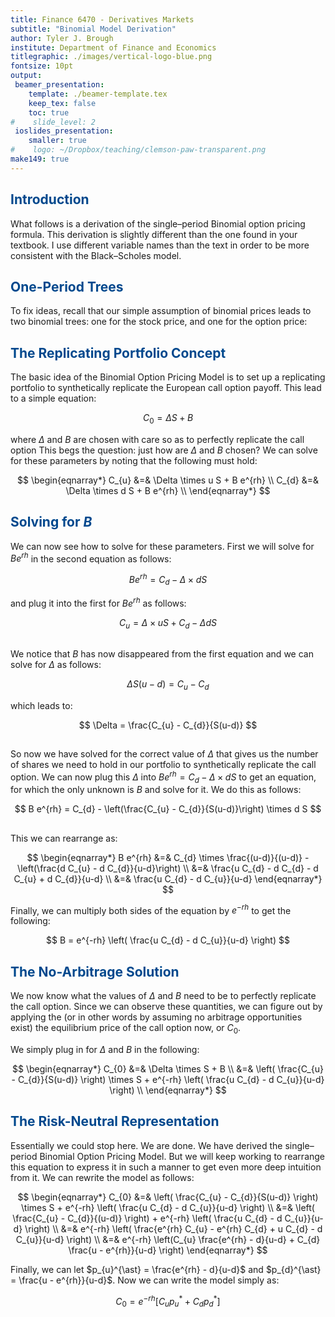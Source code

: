 ```yaml
---
title: Finance 6470 - Derivatives Markets 
subtitle: "Binomial Model Derivation"
author: Tyler J. Brough
institute: Department of Finance and Economics 
titlegraphic: ./images/vertical-logo-blue.png
fontsize: 10pt
output:
 beamer_presentation:
    template: ./beamer-template.tex
    keep_tex: false
    toc: true
#    slide_level: 2
 ioslides_presentation:
    smaller: true
#    logo: ~/Dropbox/teaching/clemson-paw-transparent.png
make149: true
---
```


<style>
slides > slide.backdrop {
  background: white;
  border-bottom: 0px;
  box-shadow: 0 0 0;
}


slides > slide {
  font-family: 'Open Sans', Helvetica, Arial, sans-serif;
  border-bottom: 3px solid  #F66733;
  box-shadow:  0 3px 0 #00488D;

}

.title-slide hgroup h1 {
  color: #00488D;
}



h2 {

  color: #00488D;
}

slides > slide.dark {
  background: #00488D !important;
  border-bottom: 0;
  box-shadow: 0 0 0;
}

.segue h2 {
  color: white;
}

slides > slide.title-slide {
  border-bottom: 0;
  box-shadow: 0 0 0;
}

ol, ul {

padding-bottom: 10px;

}

</style>


## Introduction

\bigskip
What follows is a derivation of the single--period Binomial option pricing formula.
This derivation is slightly different than the one found in your textbook.  I use different variable names than the text in order
to be more consistent with the Black--Scholes model.


## One-Period Trees

\vspace{5mm}

To fix ideas, recall that our simple assumption of binomial prices leads to two
binomial trees: one for the stock price, and one for the option price:


## The Replicating Portfolio Concept

\medskip

The basic idea of the Binomial Option Pricing Model is to set up a replicating portfolio to synthetically
replicate the European call option payoff. This lead to a simple equation:

\medskip

$$
C_{0} = \Delta S + B
$$

\medskip

where $\Delta$ and $B$ are chosen with care so as to perfectly replicate the call option\footnote{The same logic
applies for put options, so we can talk only about call options without loss of generality.} This begs the
question: just how are $\Delta$ and $B$ chosen? We can solve for these parameters by noting that the following
must hold:

\medskip

$$
\begin{eqnarray*}
 C_{u} &=& \Delta \times u S + B e^{rh} \\
 C_{d} &=& \Delta \times d S + B e^{rh} \\
\end{eqnarray*}
$$

## Solving for $B$

\medskip

We can now see how to solve for these parameters. First we will solve for $B e^{rh}$ in the second equation
as follows:

\medskip

$$
B e^{rh} = C_{d} - \Delta \times d S
$$

\medskip

and plug it into the first for $B e^{rh}$ as follows:

\medskip

$$
C_{u} = \Delta \times u S + C_{d} - \Delta d S
$$

## 

\medskip

We notice that $B$ has now disappeared from the first equation and we can solve for $\Delta$ as follows:

$$
\Delta S (u - d) = C_{u} - C_{d}
$$

\medskip

which leads to:

\medskip

$$
\Delta = \frac{C_{u} - C_{d}}{S(u-d)}
$$

## 

\medskip
So now we have solved for the correct value of $\Delta$ that gives us the number of shares we need to hold
in our portfolio to synthetically replicate the call option.  We can now plug this $\Delta$ into
$B e^{rh} = C_{d} - \Delta \times dS$ to get an equation, for which the only unknown is $B$ and solve for it.
We do this as follows:

\medskip

$$
B e^{rh} = C_{d} - \left(\frac{C_{u} - C_{d}}{S(u-d)}\right) \times d S
$$

## 

\medskip
This we can rearrange as:

\medskip

$$
\begin{eqnarray*}
B e^{rh} &=& C_{d} \times \frac{(u-d)}{(u-d)} - \left(\frac{d C_{u} - d C_{d}}{u-d}\right) \\
         &=& \frac{u C_{d} - d C_{d} - d C_{u} + d C_{d}}{u-d} \\
         &=& \frac{u C_{d} - d C_{u}}{u-d}
\end{eqnarray*}
$$

\medskip
Finally, we can multiply both sides of the equation by $e^{-rh}$ to get the following:

\medskip

$$
B = e^{-rh} \left( \frac{u C_{d} - d C_{u}}{u-d} \right)
$$

## The No-Arbitrage Solution

\medskip
We now know what the values of $\Delta$ and $B$ need to be to perfectly replicate the call option. Since
we can observe these quantities, we can figure out by applying the \textbf{law of one price} (or in
other words by assuming no arbitrage opportunities exist) the equilibrium price of the call option
now, or $C_{0}$.

\medskip
We simply plug in for $\Delta$ and $B$ in the following:

$$
\begin{eqnarray*}
C_{0} &=& \Delta \times S + B \\
      &=& \left( \frac{C_{u} - C_{d}}{S(u-d)} \right) \times S + e^{-rh} \left( \frac{u C_{d} - d C_{u}}{u-d} \right) \\
\end{eqnarray*}
$$

## The Risk-Neutral Representation 

\medskip
Essentially we could stop here.  We are done.  We have derived the single--period Binomial Option Pricing Model. But
we will keep working to rearrange this equation to express it in such a manner to get even more deep intuition from it.
We can rewrite the model as follows:

\medskip

$$
\begin{eqnarray*}
C_{0} &=& \left( \frac{C_{u} - C_{d}}{S(u-d)} \right) \times S + e^{-rh} \left( \frac{u C_{d} - d C_{u}}{u-d} \right) \\
      &=& \left( \frac{C_{u} - C_{d}}{(u-d)} \right) + e^{-rh} \left( \frac{u C_{d} - d C_{u}}{u-d} \right) \\
      &=& e^{-rh} \left( \frac{e^{rh} C_{u} - e^{rh} C_{d} + u C_{d} - d C_{u}}{u-d} \right) \\
      &=& e^{-rh} \left(C_{u} \frac{e^{rh} - d}{u-d} + C_{d} \frac{u - e^{rh}}{u-d} \right)
\end{eqnarray*}
$$

\medskip
Finally, we can let $p_{u}^{\ast} = \frac{e^{rh} - d}{u-d}$ and $p_{d}^{\ast} = \frac{u - e^{rh}}{u-d}$. Now we can write the
model simply as:

\medskip

$$
\begin{equation*}
C_{0} = e^{-rh} \left[ C_{u} p_{u}^{\ast} + C_{d} p_{d}^{\ast} \right]
\end{equation*}
$$















